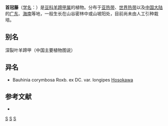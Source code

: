 {{Speciesbox
| genus = Bauhinia
| species = corymbosa
| authority = Roxb. ex DC.
| image = Phanera corymbosa (3181941826).jpg
}}

'''首冠藤'''（[[学名|学名]]：{{lang|la|''Bauhinia corymbosa''}}）是[[豆科|豆科]][[羊蹄甲属|羊蹄甲属]]的植物。分布于[[亚热带|亚热带]]、[[世界热带|世界热带]]以及[[中国大陆|中国大陆]]的[[广东|广东]]、[[海南|海南]]等地，一般生长在山谷密林中或山坡阳处，目前尚未由人工引种栽培。

== 别名 ==
深裂叶羊蹄甲（中国主要植物图说）

== 异名 ==
* Bauhinia corymbosa Roxb. ex DC. var. longipes [[细川隆英|Hosokawa]]

== 参考文献 ==
<div class="references-small">
* {{cite web| url =http://www.bioinfo.cn/db05/KmzwSpecies.php?action=view&id=2159| title =首冠藤| work =《中国高等植物数据库全库》| publisher =中国科学院微生物研究所| author =昆明植物研究所| accessdate =2009-02-23| deadurl =yes| archiveurl =https://web.archive.org/web/20160305065922/http://www.bioinfo.cn/db05/KmzwSpecies.php?action=view&id=2159| archivedate =2016-03-05}}
</div>

{{Taxonbar}}

[[Category:羊蹄甲属|S]]
[[Category:广东植物|S]]
[[Category:海南植物|S]]